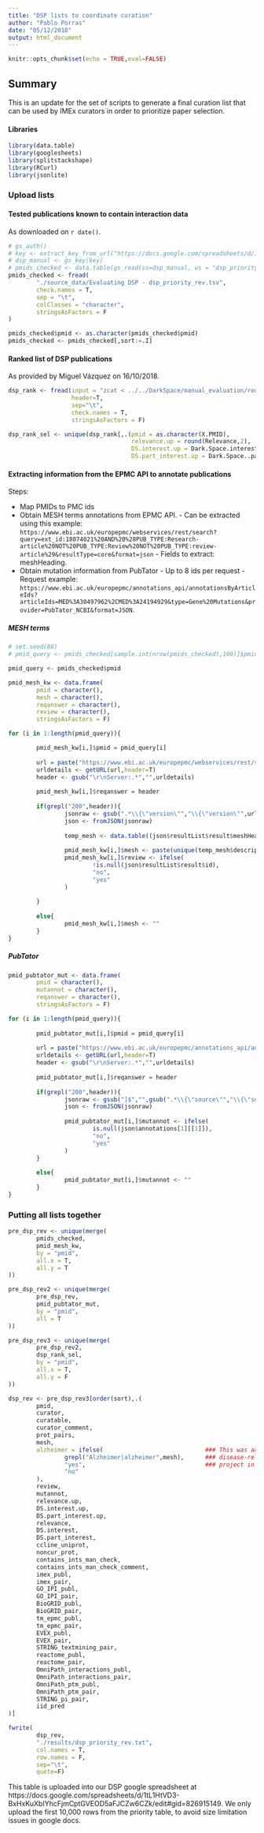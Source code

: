 ```yaml
---
title: "DSP lists to coordinate curation"
author: "Pablo Porras"
date: "05/12/2018"
output: html_document
---
```


```r
knitr::opts_chunk$set(echo = TRUE,eval=FALSE)
```

## Summary

This is an update for the set of scripts to generate a final curation list that can be used by IMEx curators in order to prioritize paper selection. 

#### Libraries
```r
library(data.table)
library(googlesheets)
library(splitstackshape)
library(RCurl)
library(jsonlite)
```

### Upload lists
#### Tested publications known to contain interaction data

As downloaded on `r date()`.
```r
# gs_auth()
# key <- extract_key_from_url("https://docs.google.com/spreadsheets/d/1tL1HtVD3-BxHxKuXbIYhcFjmCptGVEOD5aFJCZw6CZk/edit#gid=989290982")
# dsp_manual <- gs_key(key)
# pmids_checked <- data.table(gs_read(ss=dsp_manual, ws = "dsp_priority",header=T))
pmids_checked <- fread(
        "./source_data/Evaluating DSP - dsp_priority_rev.tsv",
        check.names = T,
        sep = "\t",
        colClasses = "character",
        stringsAsFactors = F
)

pmids_checked$pmid <- as.character(pmids_checked$pmid)
pmids_checked <- pmids_checked[,sort:=.I]
```

#### Ranked list of DSP publications
As provided by Miguel Vázquez on 16/10/2018. 
```r
dsp_rank <- fread(input = "zcat < ../../DarkSpace/manual_evaluation/round5/pmid_ranks.gz",
                  header=T,
                  sep="\t",
                  check.names = T,
                  stringsAsFactors = F)

dsp_rank_sel <- unique(dsp_rank[,.(pmid = as.character(X.PMID),
                                   relevance.up = round(Relevance,2),
                                   DS.interest.up = Dark.Space.interest,
                                   DS.part_interest.up = Dark.Space..partial..interest)])
```


#### Extracting information from the EPMC API to annotate publications

Steps: 

 - Map PMIDs to PMC ids
 - Obtain MESH terms annotations from EPMC API.
        - Can be extracted using this example: `https://www.ebi.ac.uk/europepmc/webservices/rest/search?query=ext_id:18074021%20AND%20%28PUB_TYPE:Research-article%20NOT%20PUB_TYPE:Review%20NOT%20PUB_TYPE:review-article%29&resultType=core&format=json`
        - Fields to extract: meshHeading. 
 - Obtain mutation information from PubTator
        - Up to 8 ids per request
        - Request example: `https://www.ebi.ac.uk/europepmc/annotations_api/annotationsByArticleIds?articleIds=MED%3A30497962%2CMED%3A24194929&type=Gene%20Mutations&provider=PubTator_NCBI&format=JSON`.  


##### MESH terms        
```r
# set.seed(88)
# pmid_query <- pmids_checked[sample.int(nrow(pmids_checked),100)]$pmid

pmid_query <- pmids_checked$pmid

pmid_mesh_kw <- data.frame(
        pmid = character(),
        mesh = character(),
        reqanswer = character(),
        review = character(),
        stringsAsFactors = F)

for (i in 1:length(pmid_query)){

        pmid_mesh_kw[i,]$pmid = pmid_query[i]
        
        url = paste("https://www.ebi.ac.uk/europepmc/webservices/rest/search?query=ext_id:",pmid_query[i],"%20AND%20%28PUB_TYPE:Research-article%20NOT%20PUB_TYPE:Review%20NOT%20PUB_TYPE:review-article%29&resultType=core&format=json",sep="")
        urldetails <- getURL(url,header=T)
        header <- gsub("\r\nServer:.*","",urldetails)
        
        pmid_mesh_kw[i,]$reqanswer = header
        
        if(grepl("200",header)){
                jsonraw <- gsub(".*\\{\"version\"","\\{\"version\"",urldetails)
                json <- fromJSON(jsonraw)
                
                temp_mesh <- data.table((json$resultList$result$meshHeadingList$meshHeading[[1]]))
                
                pmid_mesh_kw[i,]$mesh <- paste(unique(temp_mesh$descriptorName),collapse="|")
                pmid_mesh_kw[i,]$review <- ifelse(
                        !is.null(json$resultList$result$id),
                        "no",
                        "yes"
                )
                
        }
        
        else{
                pmid_mesh_kw[i,]$mesh <- ""
        }
}
```

##### PubTator
```r
pmid_pubtator_mut <- data.frame(
        pmid = character(),
        mutannot = character(),
        reqanswer = character(),
        stringsAsFactors = F)

for (i in 1:length(pmid_query)){
        
        pmid_pubtator_mut[i,]$pmid = pmid_query[i]
        
        url = paste("https://www.ebi.ac.uk/europepmc/annotations_api/annotationsByArticleIds?articleIds=MED%3A",pmid_query[i],"&type=Gene%20Mutations&provider=PubTator_NCBI&format=JSON",sep="")
        urldetails <- getURL(url,header=T)
        header <- gsub("\r\nServer:.*","",urldetails)
        
        pmid_pubtator_mut[i,]$reqanswer = header
        
        if(grepl("200",header)){
                jsonraw <- gsub("]$","",gsub(".*\\{\"source\"","\\{\"source\"",urldetails))
                json <- fromJSON(jsonraw)
                
                pmid_pubtator_mut[i,]$mutannot <- ifelse(
                        is.null(json$annotations[1][[1]]),
                        "no",
                        "yes"
                )
        }
        
        else{
                pmid_pubtator_mut[i,]$mutannot <- ""
        }
}

```
 

### Putting all lists together
```r
pre_dsp_rev <- unique(merge(
        pmids_checked,
        pmid_mesh_kw,
        by = "pmid",
        all.x = T,
        all.y = T
))

pre_dsp_rev2 <- unique(merge(
        pre_dsp_rev,
        pmid_pubtator_mut,
        by = "pmid",
        all = T
))

pre_dsp_rev3 <- unique(merge(
        pre_dsp_rev2,
        dsp_rank_sel,
        by = "pmid",
        all.x = T,
        all.y = F
))

dsp_rev <- pre_dsp_rev3[order(sort),.(
        pmid,
        curator,
        curatable,
        curator_comment,
        prot_pairs,
        mesh,
        alzheimer = ifelse(                             ### This was added to identify Alzheimer's 
                grepl("Alzheimer|alzheimer",mesh),      ### disease-related publications for a  
                "yes",                                  ### project in UniProt. 
                "no"
        ),
        review,
        mutannot,
        relevance.up,
        DS.interest.up,
        DS.part_interest.up,
        relevance,
        DS.interest,
        DS.part_interest,
        ccline_uniprot,
        noncur_prot,
        contains_ints_man_check,
        contains_ints_man_check_comment,
        imex_publ,
        imex_pair,
        GO_IPI_publ,
        GO_IPI_pair,
        BioGRID_publ,
        BioGRID_pair,
        tm_epmc_publ,
        tm_epmc_pair,
        EVEX_publ,
        EVEX_pair,
        STRING_textmining_pair,
        reactome_publ,
        reactome_pair,
        OmniPath_interactions_publ,
        OmniPath_interactions_pair,
        OmniPath_ptm_publ,
        OmniPath_ptm_pair,
        STRING_pi_pair,
        iid_pred
)]

fwrite(
        dsp_rev,
        "./results/dsp_priority_rev.txt",
        col.names = T,
        row.names = F,
        sep="\t",
        quote=F)
```

This table is uploaded into our DSP google spreadsheet at https://docs.google.com/spreadsheets/d/1tL1HtVD3-BxHxKuXbIYhcFjmCptGVEOD5aFJCZw6CZk/edit#gid=826915149. We only upload the first 10,000 rows from the priority table, to avoid size limitation issues in google docs. 
